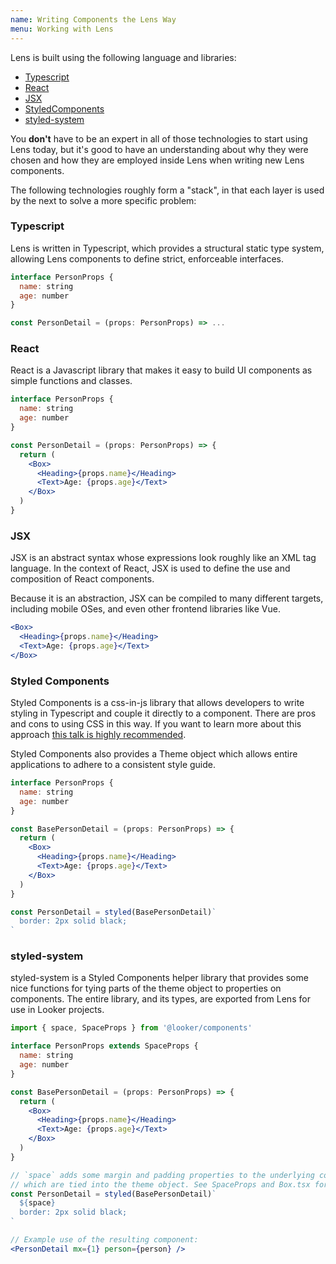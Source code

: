 ```yaml
---
name: Writing Components the Lens Way
menu: Working with Lens
---
```


Lens is built using the following language and libraries:

- [Typescript](https://www.typescriptlang.org/)
- [React](https://reactjs.org/)
- [JSX](https://reactjs.org/docs/introducing-jsx.html)
- [StyledComponents](https://www.styled-components.com/)
- [styled-system](https://github.com/jxnblk/styled-system)

You **don't** have to be an expert in all of those technologies to start using Lens today, but it's good to have an understanding about why they were chosen and how they are employed inside Lens when writing new Lens components.

The following technologies roughly form a "stack", in that each layer is used by the next to solve a more specific problem:

### Typescript

Lens is written in Typescript, which provides a structural static type system, allowing Lens components to define strict, enforceable interfaces.

```jsx static
interface PersonProps {
  name: string
  age: number
}

const PersonDetail = (props: PersonProps) => ...
```

### React

React is a Javascript library that makes it easy to build UI components as simple functions and classes.

```jsx static
interface PersonProps {
  name: string
  age: number
}

const PersonDetail = (props: PersonProps) => {
  return (
    <Box>
      <Heading>{props.name}</Heading>
      <Text>Age: {props.age}</Text>
    </Box>
  )
}
```

### JSX

JSX is an abstract syntax whose expressions look roughly like an XML tag language. In the context of React, JSX is used to define the use and composition of React components.

Because it is an abstraction, JSX can be compiled to many different targets, including mobile OSes, and even other frontend libraries like Vue.

```jsx static
<Box>
  <Heading>{props.name}</Heading>
  <Text>Age: {props.age}</Text>
</Box>
```

### Styled Components

Styled Components is a css-in-js library that allows developers to write styling in Typescript and couple it directly to a component. There are pros and cons to using CSS in this way. If you want to learn more about this approach [this talk is highly recommended](https://speakerdeck.com/vjeux/react-css-in-js).

Styled Components also provides a Theme object which allows entire applications to adhere to a consistent style guide.

```jsx static
interface PersonProps {
  name: string
  age: number
}

const BasePersonDetail = (props: PersonProps) => {
  return (
    <Box>
      <Heading>{props.name}</Heading>
      <Text>Age: {props.age}</Text>
    </Box>
  )
}

const PersonDetail = styled(BasePersonDetail)`
  border: 2px solid black;
`
```

### styled-system

styled-system is a Styled Components helper library that provides some nice functions for tying parts of the theme object to properties on components. The entire library, and its types, are exported from Lens for use in Looker projects.

```jsx static
import { space, SpaceProps } from '@looker/components'

interface PersonProps extends SpaceProps {
  name: string
  age: number
}

const BasePersonDetail = (props: PersonProps) => {
  return (
    <Box>
      <Heading>{props.name}</Heading>
      <Text>Age: {props.age}</Text>
    </Box>
  )
}

// `space` adds some margin and padding properties to the underlying component
// which are tied into the theme object. See SpaceProps and Box.tsx for good examples.
const PersonDetail = styled(BasePersonDetail)`
  ${space}
  border: 2px solid black;
`

// Example use of the resulting component:
<PersonDetail mx={1} person={person} />
```
